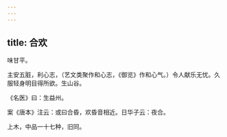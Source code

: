 ```yaml
---
---
---
```

title: 合欢
---



味甘平。

主安五脏，利心志，（艺文类聚作和心志，《御览》作和心气。）令人献乐无忧。久服轻身明目得所欲。生山谷。

《名医》曰：生益州。

案《唐本》注云：或曰合昏，欢昏音相近。日华子云：夜合。

上木，中品一十七种，旧同。
